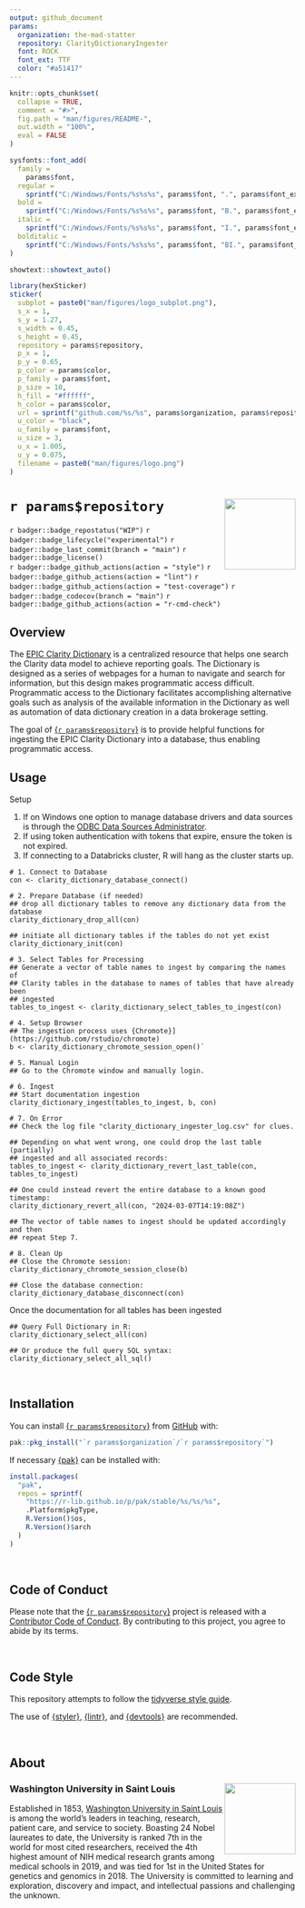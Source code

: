 ```yaml
---
output: github_document
params:
  organization: the-mad-statter
  repository: ClarityDictionaryIngester
  font: ROCK
  font_ext: TTF
  color: "#a51417"
---
```


<!-- README.md is generated from README.Rmd. Please edit that file -->

```r
knitr::opts_chunk$set(
  collapse = TRUE,
  comment = "#>",
  fig.path = "man/figures/README-",
  out.width = "100%",
  eval = FALSE
)
```

```r
sysfonts::font_add(
  family =
    params$font,
  regular =
    sprintf("C:/Windows/Fonts/%s%s%s", params$font, ".", params$font_ext),
  bold =
    sprintf("C:/Windows/Fonts/%s%s%s", params$font, "B.", params$font_ext),
  italic =
    sprintf("C:/Windows/Fonts/%s%s%s", params$font, "I.", params$font_ext),
  bolditalic =
    sprintf("C:/Windows/Fonts/%s%s%s", params$font, "BI.", params$font_ext)
)

showtext::showtext_auto()

library(hexSticker)
sticker(
  subplot = paste0("man/figures/logo_subplot.png"),
  s_x = 1,
  s_y = 1.27,
  s_width = 0.45,
  s_height = 0.45,
  repository = params$repository,
  p_x = 1,
  p_y = 0.65,
  p_color = params$color,
  p_family = params$font,
  p_size = 10,
  h_fill = "#ffffff",
  h_color = params$color,
  url = sprintf("github.com/%s/%s", params$organization, params$repository),
  u_color = "black",
  u_family = params$font,
  u_size = 3,
  u_x = 1.005,
  u_y = 0.075,
  filename = paste0("man/figures/logo.png")
)
```

# `r params$repository` <img src="man/figures/logo.png" align="right" width="125px" />

<!-- badges: start -->
`r badger::badge_repostatus("WIP")`
`r badger::badge_lifecycle("experimental")`
`r badger::badge_last_commit(branch = "main")`
`r badger::badge_license()`
<br />
`r badger::badge_github_actions(action = "style")`
`r badger::badge_github_actions(action = "lint")`
`r badger::badge_github_actions(action = "test-coverage")`
`r badger::badge_codecov(branch = "main")`
`r badger::badge_github_actions(action = "r-cmd-check")`
<!-- badges: end -->

## Overview

The [EPIC Clarity Dictionary](https://datahandbook.epic.com/ClarityDictionary) is a centralized resource that helps one search the Clarity data model to achieve reporting goals. The Dictionary is designed as a series of webpages for a human to navigate and search for information, but this design makes programmatic access difficult. Programmatic access to the Dictionary facilitates accomplishing alternative goals such as analysis of the available information in the Dictionary as well as automation of data dictionary creation in a data brokerage setting.

The goal of [{`r params$repository`}](`r sprintf("https://github.com/%s/%s", params$organization, params$repository)`) is to provide helpful functions for ingesting the EPIC Clarity Dictionary into a database, thus enabling programmatic access.

## Usage

Setup

1. If on Windows one option to manage database drivers and data sources is through the [ODBC Data Sources Administrator](https://learn.microsoft.com/en-us/host-integration-server/core/odbc-data-source-administrator).
2. If using token authentication with tokens that expire, ensure the token is not expired.
3. If connecting to a Databricks cluster, R will hang as the cluster starts up.
    
```
# 1. Connect to Database
con <- clarity_dictionary_database_connect()

# 2. Prepare Database (if needed)
## drop all dictionary tables to remove any dictionary data from the database
clarity_dictionary_drop_all(con)

## initiate all dictionary tables if the tables do not yet exist
clarity_dictionary_init(con)

# 3. Select Tables for Processing
## Generate a vector of table names to ingest by comparing the names of 
## Clarity tables in the database to names of tables that have already been 
## ingested
tables_to_ingest <- clarity_dictionary_select_tables_to_ingest(con)

# 4. Setup Browser
## The ingestion process uses {Chromote}](https://github.com/rstudio/chromote)
b <- clarity_dictionary_chromote_session_open()`

# 5. Manual Login
## Go to the Chromote window and manually login.

# 6. Ingest
## Start documentation ingestion
clarity_dictionary_ingest(tables_to_ingest, b, con)

# 7. On Error
## Check the log file "clarity_dictionary_ingester_log.csv" for clues.

## Depending on what went wrong, one could drop the last table (partially) 
## ingested and all associated records:
tables_to_ingest <- clarity_dictionary_revert_last_table(con, tables_to_ingest)

## One could instead revert the entire database to a known good timestamp:
clarity_dictionary_revert_all(con, "2024-03-07T14:19:08Z")

## The vector of table names to ingest should be updated accordingly and then 
## repeat Step 7.

# 8. Clean Up
## Close the Chromote session:
clarity_dictionary_chromote_session_close(b)

## Close the database connection:
clarity_dictionary_database_disconnect(con)
```
  
Once the documentation for all tables has been ingested

```
## Query Full Dictionary in R:
clarity_dictionary_select_all(con)

## Or produce the full query SQL syntax:
clarity_dictionary_select_all_sql()
```

<br />

## Installation

You can install [{`r params$repository`}](`r sprintf("https://github.com/%s/%s", params$organization, params$repository)`) from [GitHub](https://github.com/`r params$organization`/`r params$repository`) with:

```r
pak::pkg_install("`r params$organization`/`r params$repository`")
```

If necessary [{pak}](https://github.com/r-lib/pak) can be installed with:

```r
install.packages(
  "pak", 
  repos = sprintf(
    "https://r-lib.github.io/p/pak/stable/%s/%s/%s", 
    .Platform$pkgType, 
    R.Version()$os, 
    R.Version()$arch
  )
)
```

<br />

## Code of Conduct

Please note that the [{`r params$repository`}](`r sprintf("https://github.com/%s/%s", params$organization, params$repository)`) project is released with a [Contributor Code of Conduct](https://contributor-covenant.org/version/2/0/CODE_OF_CONDUCT.html). By contributing to this project, you agree to abide by its terms.

<br />

## Code Style

This repository attempts to follow the [tidyverse style guide](https://style.tidyverse.org/index.html).

The use of [{styler}](https://github.com/r-lib/styler), [{lintr}](https://github.com/r-lib/lintr), and [{devtools}](https://github.com/r-lib/devtools) are recommended.

<br />

## About

### Washington University in Saint Louis <img src="man/figures/brookings_seal.png" align="right" width="125px"/>

Established in 1853, [Washington University in Saint Louis](https://www.wustl.edu) is among the world's leaders in teaching, research, patient care, and service to society. Boasting 24 Nobel laureates to date, the University is ranked 7th in the world for most cited researchers, received the 4th highest amount of NIH medical research grants among medical schools in 2019, and was tied for 1st in the United States for genetics and genomics in 2018. The University is committed to learning and exploration, discovery and impact, and intellectual passions and challenging the unknown.
